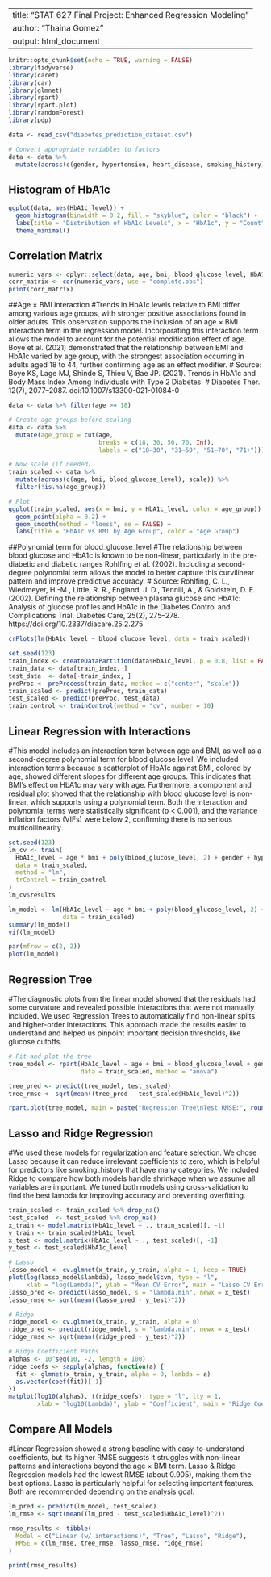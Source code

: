 
---
title: "STAT 627 Final Project: Enhanced Regression Modeling"
author: "Thaina Gomez"
output: html_document
---

```r
knitr::opts_chunk$set(echo = TRUE, warning = FALSE)
library(tidyverse)
library(caret)
library(car)
library(glmnet)
library(rpart)
library(rpart.plot)
library(randomForest)
library(pdp)
```


```r
data <- read_csv("diabetes_prediction_dataset.csv")

# Convert appropriate variables to factors
data <- data %>%
  mutate(across(c(gender, hypertension, heart_disease, smoking_history), as.factor))
```
## Histogram of HbA1c
```r
ggplot(data, aes(HbA1c_level)) +
  geom_histogram(binwidth = 0.2, fill = "skyblue", color = "black") +
  labs(title = "Distribution of HbA1c Levels", x = "HbA1c", y = "Count") +
  theme_minimal()
```
## Correlation Matrix
```r
numeric_vars <- dplyr::select(data, age, bmi, blood_glucose_level, HbA1c_level)
corr_matrix <- cor(numeric_vars, use = "complete.obs")
print(corr_matrix)
```
##Age × BMI interaction
#Trends in HbA1c levels relative to BMI differ among various age groups, with stronger positive associations found in older adults. This observation supports the inclusion of an age × BMI interaction term in the regression model. Incorporating this interaction term allows the model to account for the potential modification effect of age. Boye et al. (2021) demonstrated that the relationship between BMI and HbA1c varied by age group, with the strongest association occurring in adults aged 18 to 44, further confirming age as an effect modifier.
# Source: Boye KS, Lage MJ, Shinde S, Thieu V, Bae JP. (2021). Trends in HbA1c and Body Mass Index Among Individuals with Type 2 Diabetes.
# Diabetes Ther. 12(7), 2077–2087. doi:10.1007/s13300-021-01084-0
```r
data <- data %>% filter(age >= 18)

# Create age groups before scaling
data <- data %>%
  mutate(age_group = cut(age,
                         breaks = c(18, 30, 50, 70, Inf),
                         labels = c("18–30", "31–50", "51–70", "71+")))

# Now scale (if needed)
train_scaled <- data %>%
  mutate(across(c(age, bmi, blood_glucose_level), scale)) %>%
  filter(!is.na(age_group))

# Plot
ggplot(train_scaled, aes(x = bmi, y = HbA1c_level, color = age_group)) +
  geom_point(alpha = 0.2) +
  geom_smooth(method = "loess", se = FALSE) +
  labs(title = "HbA1c vs BMI by Age Group", color = "Age Group")
```
##Polynomial term for blood_glucose_level
#The relationship between blood glucose and HbA1c is known to be non-linear, particularly in the pre-diabetic and diabetic ranges Rohlfing et al. (2002). Including a second-degree polynomial term allows the model to better capture this curvilinear pattern and improve predictive accuracy.
# Source: Rohlfing, C. L., Wiedmeyer, H.-M., Little, R. R., England, J. D., Tennill, A., & Goldstein, D. E. (2002). Defining the relationship between plasma glucose and HbA1c: Analysis of glucose profiles and HbA1c in the Diabetes Control and Complications Trial. Diabetes Care, 25(2), 275–278. https://doi.org/10.2337/diacare.25.2.275
```r
crPlots(lm(HbA1c_level ~ blood_glucose_level, data = train_scaled))
```

```r
set.seed(123)
train_index <- createDataPartition(data$HbA1c_level, p = 0.8, list = FALSE)
train_data <- data[train_index, ]
test_data  <- data[-train_index, ]
preProc <- preProcess(train_data, method = c("center", "scale"))
train_scaled <- predict(preProc, train_data)
test_scaled <- predict(preProc, test_data)
train_control <- trainControl(method = "cv", number = 10)
```
## Linear Regression with Interactions
#This model includes an interaction term between age and BMI, as well as a second-degree polynomial term for blood glucose level. We included interaction terms because a scatterplot of HbA1c against BMI, colored by age, showed different slopes for different age groups. This indicates that BMI's effect on HbA1c may vary with age. Furthermore, a component and residual plot showed that the relationship with blood glucose level is non-linear, which supports using a polynomial term. Both the interaction and polynomial terms were statistically significant (p < 0.001), and the variance inflation factors (VIFs) were below 2, confirming there is no serious multicollinearity.
```r
set.seed(123)
lm_cv <- train(
  HbA1c_level ~ age * bmi + poly(blood_glucose_level, 2) + gender + hypertension + heart_disease + smoking_history,
  data = train_scaled,
  method = "lm",
  trControl = train_control
)
lm_cv$results
```


```r
lm_model <- lm(HbA1c_level ~ age * bmi + poly(blood_glucose_level, 2) + gender + hypertension + heart_disease + smoking_history,
               data = train_scaled)
summary(lm_model)
vif(lm_model)

par(mfrow = c(2, 2))
plot(lm_model)
```

## Regression Tree
#The diagnostic plots from the linear model showed that the residuals had some curvature and revealed possible interactions that were not manually included. We used Regression Trees to automatically find non-linear splits and higher-order interactions. This approach made the results easier to understand and helped us pinpoint important decision thresholds, like glucose cutoffs.

```r
# Fit and plot the tree
tree_model <- rpart(HbA1c_level ~ age + bmi + blood_glucose_level + gender + hypertension + heart_disease + smoking_history,
                    data = train_scaled, method = "anova")

tree_pred <- predict(tree_model, test_scaled)
tree_rmse <- sqrt(mean((tree_pred - test_scaled$HbA1c_level)^2))

rpart.plot(tree_model, main = paste("Regression Tree\nTest RMSE:", round(tree_rmse, 4)))
```

## Lasso and Ridge Regression
#We used these models for regularization and feature selection. We chose Lasso because it can reduce irrelevant coefficients to zero, which is helpful for predictors like smoking_history that have many categories. We included Ridge to compare how both models handle shrinkage when we assume all variables are important. We tuned both models using cross-validation to find the best lambda for improving accuracy and preventing overfitting.

```r
train_scaled <- train_scaled %>% drop_na()
test_scaled  <- test_scaled %>% drop_na()
x_train <- model.matrix(HbA1c_level ~ ., train_scaled)[, -1]
y_train <- train_scaled$HbA1c_level
x_test <- model.matrix(HbA1c_level ~ ., test_scaled)[, -1]
y_test <- test_scaled$HbA1c_level

# Lasso
lasso_model <- cv.glmnet(x_train, y_train, alpha = 1, keep = TRUE)
plot(log(lasso_model$lambda), lasso_model$cvm, type = "l",
     xlab = "log(Lambda)", ylab = "Mean CV Error", main = "Lasso CV Error Path")
lasso_pred <- predict(lasso_model, s = "lambda.min", newx = x_test)
lasso_rmse <- sqrt(mean((lasso_pred - y_test)^2))

# Ridge
ridge_model <- cv.glmnet(x_train, y_train, alpha = 0)
ridge_pred <- predict(ridge_model, s = "lambda.min", newx = x_test)
ridge_rmse <- sqrt(mean((ridge_pred - y_test)^2))

# Ridge Coefficient Paths
alphas <- 10^seq(10, -2, length = 100)
ridge_coefs <- sapply(alphas, function(a) {
  fit <- glmnet(x_train, y_train, alpha = 0, lambda = a)
  as.vector(coef(fit))[-1]
})
matplot(log10(alphas), t(ridge_coefs), type = "l", lty = 1,
        xlab = "log10(Lambda)", ylab = "Coefficient", main = "Ridge Coefficient Paths")
```

## Compare All Models
#Linear Regression showed a strong baseline with easy-to-understand coefficients, but its higher RMSE suggests it struggles with non-linear patterns and interactions beyond the age × BMI term.  Lasso & Ridge Regression models had the lowest RMSE (about 0.905), making them the best options. Lasso is particularly helpful for selecting important features. Both are recommended depending on the analysis goal. 

```r
lm_pred <- predict(lm_model, test_scaled)
lm_rmse <- sqrt(mean((lm_pred - test_scaled$HbA1c_level)^2))

rmse_results <- tibble(
  Model = c("Linear (w/ interactions)", "Tree", "Lasso", "Ridge"),
  RMSE = c(lm_rmse, tree_rmse, lasso_rmse, ridge_rmse)
)

print(rmse_results)
```
